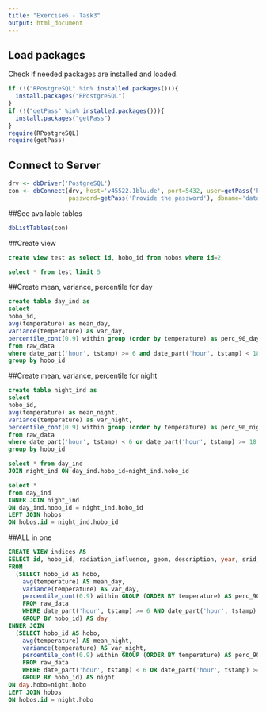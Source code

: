 ---
title: "Exercise6 - Task3"
output: html_document
---

## Load packages
Check if needed packages are installed and loaded.
```{r, echo=FALSE}
if (!("RPostgreSQL" %in% installed.packages())){
  install.packages("RPostgreSQL")
}
if (!("getPass" %in% installed.packages())){
  install.packages("getPass")
}
require(RPostgreSQL)
require(getPass)
```

## Connect to Server
```{r}
drv <- dbDriver('PostgreSQL')
con <- dbConnect(drv, host='v45522.1blu.de', port=5432, user=getPass('Provide the user'), 
                 password=getPass('Provide the password'), dbname='datamanagement')

```
##See available tables
```{r}
dbListTables(con)
```

##Create view
```{sql connection=con}
create view test as select id, hobo_id from hobos where id=2
```

```{sql connection=con}
select * from test limit 5
```

##Create mean, variance, percentile for day
```{sql connection=con}
create table day_ind as
select 
hobo_id,
avg(temperature) as mean_day,
variance(temperature) as var_day,
percentile_cont(0.9) within group (order by temperature) as perc_90_day
from raw_data 
where date_part('hour', tstamp) >= 6 and date_part('hour', tstamp) < 18
group by hobo_id

```
##Create mean, variance, percentile for night
```{sql connection=con}
create table night_ind as
select 
hobo_id,
avg(temperature) as mean_night,
variance(temperature) as var_night,
percentile_cont(0.9) within group (order by temperature) as perc_90_night
from raw_data 
where date_part('hour', tstamp) < 6 or date_part('hour', tstamp) >= 18
group by hobo_id

```

```{sql connection=con}
select * from day_ind
JOIN night_ind ON day_ind.hobo_id=night_ind.hobo_id
```

```{sql connection=con}
select * 
from day_ind
INNER JOIN night_ind
ON day_ind.hobo_id = night_ind.hobo_id
LEFT JOIN hobos
ON hobos.id = night_ind.hobo_id

```
##ALL in one
```{sql connection=con}
CREATE VIEW indices AS
SELECT id, hobo_id, radiation_influence, geom, description, year, srid, created_at, updated_at, mean_day, var_day, perc_90_day, mean_night, var_night, perc_90_night
FROM
  (SELECT hobo_id AS hobo, 
    avg(temperature) AS mean_day,
    variance(temperature) AS var_day,
    percentile_cont(0.9) within GROUP (ORDER BY temperature) AS perc_90_day
    FROM raw_data 
    WHERE date_part('hour', tstamp) >= 6 AND date_part('hour', tstamp) < 18
    GROUP BY hobo_id) AS day
INNER JOIN 
  (SELECT hobo_id AS hobo, 
    avg(temperature) AS mean_night,
    variance(temperature) AS var_night,
    percentile_cont(0.9) within GROUP (ORDER BY temperature) AS perc_90_night
    FROM raw_data 
    WHERE date_part('hour', tstamp) < 6 OR date_part('hour', tstamp) >= 18
    GROUP BY hobo_id) AS night
ON day.hobo=night.hobo
LEFT JOIN hobos
ON hobos.id = night.hobo
```

